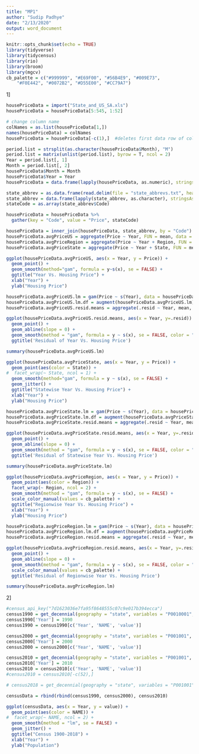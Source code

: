 ```yaml
---
title: "MP1"
author: "Sudip Padhye"
date: "2/13/2020"
output: word_document
---
```


```r
knitr::opts_chunk$set(echo = TRUE)
library(tidyverse)
library(tidycensus)
library(rio)
library(broom)
library(mgcv)
cb_palette = c("#999999", "#E69F00", "#56B4E9", "#009E73",
    "#F0E442", "#0072B2", "#D55E00", "#CC79A7")
```


1]
```r
housePriceData = import("State_and_US_SA.xls")
housePriceData = housePriceData[5:545, 1:52]
```

```r
# change column name
colNames = as.list(housePriceData[1,])
names(housePriceData) = colNames
housePriceData = housePriceData[-c(1),]  #deletes first data row of column names
```

```r
period.list = strsplit(as.character(housePriceData$Month), "M")
period.list = matrix(unlist(period.list), byrow = T, ncol = 2)
Year = period.list[, 1]
Month = period.list[, 2]
housePriceData$Month = Month
housePriceData$Year = Year
housePriceData = data.frame(lapply(housePriceData, as.numeric), stringsAsFactors=FALSE)
```

```r
state_abbrev = as.data.frame(read.delim(file = "state_abbrevs.txt", header = TRUE, sep = " "))
state_abbrev = data.frame(lapply(state_abbrev, as.character), stringsAsFactors=FALSE)
stateCode = as.array(state_abbrev$Code)

housePriceData = housePriceData %>%
  gather(key = "Code", value = "Price", stateCode)
```

```r
housePriceData = inner_join(housePriceData, state_abbrev, by = "Code")
housePriceData.avgPriceUS = aggregate(Price ~ Year, FUN = mean, data = housePriceData)
housePriceData.avgPriceRegion = aggregate(Price ~ Year + Region, FUN = mean, data = housePriceData)
housePriceData.avgPriceState = aggregate(Price ~ Year + State, FUN = mean, data = housePriceData)
```

```r
ggplot(housePriceData.avgPriceUS, aes(x = Year, y = Price)) +
  geom_point() +
  geom_smooth(method="gam", formula = y~s(x), se = FALSE) +
  ggtitle("Year Vs. Housing Price") +
  xlab("Year") +
  ylab("Housing Price")
```

```r
housePriceData.avgPriceUS.lm = gam(Price ~ s(Year), data = housePriceData.avgPriceUS,  se = FALSE)
housePriceData.avgPriceUS.lm.df = augment(housePriceData.avgPriceUS.lm)
housePriceData.avgPriceUS.resid.means = aggregate(.resid ~ Year, mean, data = housePriceData.avgPriceUS.lm.df)

ggplot(housePriceData.avgPriceUS.resid.means, aes(x = Year, y=.resid)) + 
  geom_point() + 
  geom_abline(slope = 0) +
  geom_smooth(method = "gam", formula = y ~ s(x), se = FALSE, color = "orange") +
  ggtitle('Residual of Year Vs. Housing Price')

summary(housePriceData.avgPriceUS.lm)
```


```r
ggplot(housePriceData.avgPriceState, aes(x = Year, y = Price)) +
  geom_point(aes(color = State)) +
#  facet_wrap(~ State, ncol = 1) + 
  geom_smooth(method="gam", formula = y ~ s(x), se = FALSE) +
  geom_jitter() +
  ggtitle("Statewise Year Vs. Housing Price") +
  xlab("Year") +
  ylab("Housing Price")
```

```r
housePriceData.avgPriceState.lm = gam(Price ~ s(Year), data = housePriceData.avgPriceState,  se = FALSE)
housePriceData.avgPriceState.lm.df = augment(housePriceData.avgPriceState.lm)
housePriceData.avgPriceState.resid.means = aggregate(.resid ~ Year, mean, data = housePriceData.avgPriceState.lm.df)

ggplot(housePriceData.avgPriceState.resid.means, aes(x = Year, y=.resid)) + 
  geom_point() + 
  geom_abline(slope = 0) +
  geom_smooth(method = "gam", formula = y ~ s(x), se = FALSE, color = "orange") +
  ggtitle('Residual of Statewise Year Vs. Housing Price')

summary(housePriceData.avgPriceState.lm)
```



```r
ggplot(housePriceData.avgPriceRegion, aes(x = Year, y = Price)) +
  geom_point(aes(color = Region)) +
  facet_wrap(~ Region, ncol = 2) + 
  geom_smooth(method = "gam", formula = y ~ s(x), se = FALSE) +
  scale_color_manual(values = cb_palette) +
  ggtitle("Regionwise Year Vs. Housing Price") +
  xlab("Year") +
  ylab("Housing Price")
```


```r
housePriceData.avgPriceRegion.lm = gam(Price ~ s(Year), data = housePriceData.avgPriceRegion,  se = FALSE)
housePriceData.avgPriceRegion.lm.df = augment(housePriceData.avgPriceRegion.lm)
housePriceData.avgPriceRegion.resid.means = aggregate(.resid ~ Year, mean, data = housePriceData.avgPriceRegion.lm.df)

ggplot(housePriceData.avgPriceRegion.resid.means, aes(x = Year, y=.resid)) + 
  geom_point() + 
  geom_abline(slope = 0) +
  geom_smooth(method = "gam", formula = y ~ s(x), se = FALSE, color = "orange") +
  scale_color_manual(values = cb_palette) +
  ggtitle('Residual of Regionwise Year Vs. Housing Price')

summary(housePriceData.avgPriceRegion.lm)
```


2]

```r
#census_api_key("7d1623036e7fa95f8648555c07c9e017b394ecca")
census1990 = get_decennial(geography = "state", variables = "P0010001", year = 1990)
census1990['Year'] = 1990
census1990 = census1990[c('Year', 'NAME', 'value')]

census2000 = get_decennial(geography = "state", variables = "P001001", year = 2000)
census2000['Year'] = 2000
census2000 = census2000[c('Year', 'NAME', 'value')]

census2010 = get_decennial(geography = "state", variables = "P001001", year = 2010)
census2010['Year'] = 2010
census2010 = census2010[c('Year', 'NAME', 'value')]
#census2010 = census2010[-c(52),]

# census2018 = get_decennial(geography = "state", variables = "P001001", year = 2018)

censusData = rbind(rbind(census1990, census2000), census2010)
```

```r
ggplot(censusData, aes(x = Year, y = value)) +
  geom_point(aes(color = NAME)) +
#  facet_wrap(~ NAME, ncol = 2) + 
  geom_smooth(method = "lm", se = FALSE) +
  geom_jitter() +
  ggtitle("Census 1900-2018") +
  xlab("Year") +
  ylab("Population")
```